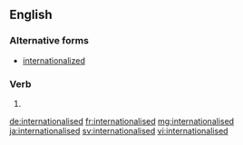 ==English==

===Alternative forms===
* [[internationalized]]
===Verb===
{{head|en}}
# {{en-past of|internationalise}}

[[de:internationalised]]
[[fr:internationalised]]
[[mg:internationalised]]
[[ja:internationalised]]
[[sv:internationalised]]
[[vi:internationalised]]